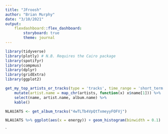 ```yaml
---
title: "JFroosh"
author: "Brian Murphy"
date: "3/10/2021"
output: 
    flexdashboard::flex_dashboard:
        storyboard: true
        theme: journal
---
```


```r
library(tidyverse)
library(plotly) # N.B. Requires the Cairo package
library(spotifyr)
library(compmus)
library(dplyr)
library(gridExtra)
library(ggplot2)
```

```r
get_my_top_artists_or_tracks(type = 'tracks', time_range = 'short_term', limit = 5) %>% 
    mutate(artist.name = map_chr(artists, function(x) x$name[1])) %>% 
    select(name, artist.name, album.name) %>% 
    kable()
```


```r
NLAUJATS <- get_album_tracks("4wTLTb4VpQtTxmeyyFOFVj")

NLAUJATS %>% ggplot(aes(x = energy)) + geom_histogram(binwidth = 0.1)
```

`